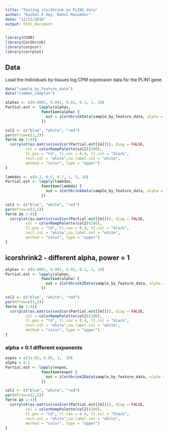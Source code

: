 ```yaml
---
title: "Testing iCorShrink on PLIN1 data"
author: "Kushal K Dey, Rahul Mazumdar"
date: "12/12/2018"
output: html_document
---
```


```r
library(CVXR)
library(CorShrink)
library(corpcor)
library(corrplot)
```

## Data

Load the individuals by tissues log CPM expression data for the PLIN1 gene.

```r
data("sample_by_feature_data")
data("common_samples")
```

```r
alphas <- c(0.0001, 0.001, 0.01, 0.1, 1, 10)
Partial.est <- lapply(alphas,
                function(alpha) {
                  out = iCorShrinkData(sample_by_feature_data, alpha = alpha, lambda = 1)
                })
```

```r
col2 <- c("blue", "white", "red")
par(mfrow=c(3,2))
for(m in 1:6){
  corrplot(as.matrix(cov2cor(Partial.est[[m]])), diag = FALSE,
         col = colorRampPalette(col2)(200),
         tl.pos = "td", tl.cex = 0.4, tl.col = "black",
         rect.col = "white",na.label.col = "white",
         method = "color", type = "upper")
}
```

```r
lambdas <- c(0.3, 0.5, 0.7, 1, 5, 10)
Partial.est <- lapply(lambdas,
                function(lambda) {
                  out = iCorShrinkData(sample_by_feature_data, alpha = 0.01, lambda = lambda)
                })
```

```r
col2 <- c("blue", "white", "red")
par(mfrow=c(3,2))
for(m in 1:4){
  corrplot(as.matrix(cov2cor(Partial.est[[m]])), diag = FALSE,
         col = colorRampPalette(col2)(200),
         tl.pos = "td", tl.cex = 0.4, tl.col = "black",
         rect.col = "white",na.label.col = "white",
         method = "color", type = "upper")
}
```

## icorshrink2  - different alpha, power = 1

```r
alphas <- c(0.0001, 0.001, 0.01, 0.1, 1, 10)
Partial.est <- lapply(alphas,
                function(alpha) {
                  out = iCorShrink2Data(sample_by_feature_data, alpha = alpha, expo = 0.05)
                })
```


```r
col2 <- c("blue", "white", "red")
par(mfrow=c(3,2))
for(m in 1:4){
  corrplot(as.matrix(cov2cor(Partial.est[[m]])), diag = FALSE,
         col = colorRampPalette(col2)(200),
         tl.pos = "td", tl.cex = 0.4, tl.col = "black",
         rect.col = "white",na.label.col = "white",
         method = "color", type = "upper")
}
```

### alpha = 0.1 different exponents

```r
expos = c(1e-05, 0.05, 1,  10)
alpha = 0.1
Partial.est <- lapply(expos,
                function(expo) {
                  out = iCorShrink2Data(sample_by_feature_data, alpha = alpha, expo = expo)
                })
```

```r
col2 <- c("blue", "white", "red")
par(mfrow=c(2,2))
for(m in 1:4){
  corrplot(as.matrix(cov2cor(Partial.est[[m]])), diag = FALSE,
         col = colorRampPalette(col2)(200),
         tl.pos = "td", tl.cex = 0.4, tl.col = "black",
         rect.col = "white",na.label.col = "white",
         method = "color", type = "upper")
}
```

